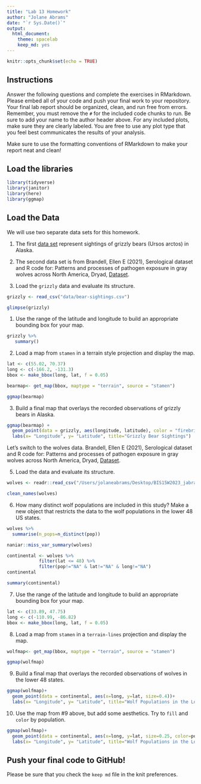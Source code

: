 ```yaml
---
title: "Lab 13 Homework"
author: "Jolane Abrams"
date: "`r Sys.Date()`"
output:
  html_document: 
    theme: spacelab
    keep_md: yes
---
```


```r
knitr::opts_chunk$set(echo = TRUE)
```

## Instructions
Answer the following questions and complete the exercises in RMarkdown. Please embed all of your code and push your final work to your repository. Your final lab report should be organized, clean, and run free from errors. Remember, you must remove the `#` for the included code chunks to run. Be sure to add your name to the author header above. For any included plots, make sure they are clearly labeled. You are free to use any plot type that you feel best communicates the results of your analysis.  

Make sure to use the formatting conventions of RMarkdown to make your report neat and clean!  

## Load the libraries  
```r
library(tidyverse)
library(janitor)
library(here)
library(ggmap)
``` 

## Load the Data
We will use two separate data sets for this homework.  

1. The first [data set](https://rcweb.dartmouth.edu/~f002d69/workshops/index_rspatial.html) represent sightings of grizzly bears (Ursos arctos) in Alaska.  

2. The second data set is from Brandell, Ellen E (2021), Serological dataset and R code for: Patterns and processes of pathogen exposure in gray wolves across North America, Dryad, [Dataset](https://doi.org/10.5061/dryad.5hqbzkh51).  

1. Load the `grizzly` data and evaluate its structure.  
```r
grizzly <- read_csv("data/bear-sightings.csv")
```
```r
glimpse(grizzly)
```

1. Use the range of the latitude and longitude to build an appropriate bounding box for your map.
```r
grizzly %>% 
   summary()
```

2. Load a map from `stamen` in a terrain style projection and display the map.
```r
lat <- c(55.02, 70.37)
long <- c(-166.2, -131.3)
bbox <- make_bbox(long, lat, f = 0.05)
```

```r
bearmap<- get_map(bbox, maptype = "terrain", source = "stamen")
```

```r
ggmap(bearmap)
```

3. Build a final map that overlays the recorded observations of grizzly bears in Alaska.
```r
ggmap(bearmap) + 
  geom_point(data = grizzly, aes(longitude, latitude), color = "firebrick", size=0.6) +
  labs(x= "Longitude", y= "Latitude", title="Grizzly Bear Sightings")
```
Let's switch to the wolves data. Brandell, Ellen E (2021), Serological dataset and R code for: Patterns and processes of pathogen exposure in gray wolves across North America, Dryad, [Dataset](https://doi.org/10.5061/dryad.5hqbzkh51).  

5. Load the data and evaluate its structure.  
```r
wolves <- readr::read_csv("/Users/jolaneabrams/Desktop/BIS15W2023_jabrams/lab13/data/wolves_data/wolves_dataset.csv")
```

```r
clean_names(wolves)
```


6. How many distinct wolf populations are included in this study? Make a new object that restricts the data to the wolf populations in the lower 48 US states.  
```r
wolves %>% 
  summarise(n_pops=n_distinct(pop))
```
```r
naniar::miss_var_summary(wolves)
```


```r
continental <- wolves %>% 
            filter(lat <= 48) %>% 
            filter(pop!="NA" & lat!="NA" & long!="NA")
continental
```
```r
summary(continental)
```



7. Use the range of the latitude and longitude to build an appropriate bounding box for your map.  
```r
lat <- c(33.89, 47.75)
long <- c(-110.99, -86.82)
bbox <- make_bbox(long, lat, f = 0.05)
```


8.  Load a map from `stamen` in a `terrain-lines` projection and display the map.  
```r
wolfmap<- get_map(bbox, maptype = "terrain", source = "stamen")
```
```r
ggmap(wolfmap)
```


9. Build a final map that overlays the recorded observations of wolves in the lower 48 states.  
```r
ggmap(wolfmap)+ 
  geom_point(data = continental, aes(x=long, y=lat, size=0.4))+
  labs(x= "Longitude", y= "Latitude", title="Wolf Populations in the Lower 48")
```


10. Use the map from #9 above, but add some aesthetics. Try to `fill` and `color` by population.  
```r
ggmap(wolfmap)+ 
  geom_point(data = continental, aes(x=long, y=lat, size=0.25, color=pop))+
  labs(x= "Longitude", y= "Latitude", title="Wolf Populations in the Lower 48")
```


## Push your final code to GitHub!
Please be sure that you check the `keep md` file in the knit preferences. 